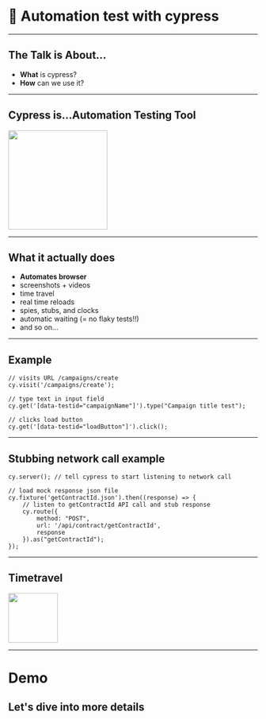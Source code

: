 <!-- classes: end start -->
# 🤖 Automation test with cypress

---
<!-- classes: title -->

## The Talk is About...

* **What** is cypress?
* **How** can we use it?


---
<!-- classes: title -->

## Cypress is...**Automation Testing Tool**


<Img src="https://buddy.works/blog/thumbnails/cypress-cover.png?123" height="200" />

---
<!-- classes: title -->

## What it actually does

* **Automates browser**
* screenshots + videos
* time travel
* real time reloads
* spies, stubs, and clocks
* automatic waiting (= no flaky tests!!)
* and so on...

<!-- note
-->

---
<!-- classes: title -->

## Example

```
// visits URL /campaigns/create
cy.visit('/campaigns/create');

// type text in input field
cy.get('[data-testid="campaignName"]').type("Campaign title test");

// clicks load button
cy.get('[data-testid="loadButton"]').click();
```

<!-- note
Example for browser automation
cy.get: targets element
clicks on an element
-->

---

<!-- classes: title -->
## Stubbing network call example

```
cy.server(); // tell cypress to start listening to network call

// load mock response json file
cy.fixture('getContractId.json').then((response) => {
    // listen to getContractId API call and stub response
    cy.route({
        method: "POST",
        url: '/api/contract/getContractId',
        response
    }).as("getContractId");
});
```

<!-- note
Example for stubbing API call
Whenever we call API, the response will be the content of getContractId.json
-->

---
<!-- classes: title -->

## Timetravel

<Img src="https://user-images.githubusercontent.com/6326478/101461566-6d755280-397e-11eb-954f-e0573289f2d4.png
?aa" height="100px" />

---
<!-- classes: end -->
# Demo
## Let's dive into more details